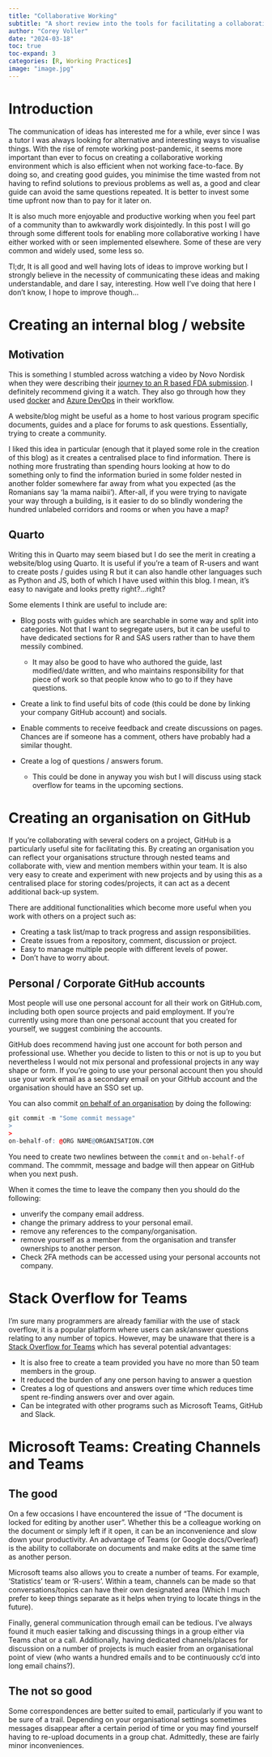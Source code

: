 ```yaml
---
title: "Collaborative Working"
subtitle: "A short review into the tools for facilitating a collaborative working environment" 
author: "Corey Voller"
date: "2024-03-18"
toc: true
toc-expand: 3
categories: [R, Working Practices]
image: "image.jpg"
---
```


# Introduction

The communication of ideas has interested me for a while, ever since I was a tutor I was always looking for alternative and interesting ways to visualise things. With the rise of remote working post-pandemic, it seems more important than ever to focus on creating a collaborative working environment which is also efficient when not working face-to-face. By doing so, and creating good guides, you minimise the time wasted from not having to refind solutions to previous problems as well as, a good and clear guide can avoid the same questions repeated. It is better to invest some time upfront now than to pay for it later on.

It is also much more enjoyable and productive working when you feel part of a community than to awkwardly work disjointedly. In this post I will go through some different tools for enabling more collaborative working I have either worked with or seen implemented elsewhere. Some of these are very common and widely used, some less so.

Tl;dr, It is all good and well having lots of ideas to improve working but I strongly believe in the necessity of communicating these ideas and making understandable, and dare I say, interesting. How well I've doing that here I don't know, I hope to improve though...

# Creating an internal blog / website

## Motivation

This is something I stumbled across watching a video by Novo Nordisk when they were describing their [journey to an R based FDA submission](https://www.youtube.com/watch?v=t33dS17QHuA). I definitely recommend giving it a watch. They also go through how they used [docker](https://www.docker.com/) and [Azure DevOps](https://azure.microsoft.com/en-gb/products/devops) in their workflow.

A website/blog might be useful as a home to host various program specific documents, guides and a place for forums to ask questions. Essentially, trying to create a community.

I liked this idea in particular (enough that it played some role in the creation of this blog) as it creates a centralised place to find information. There is nothing more frustrating than spending hours looking at how to do something only to find the information buried in some folder nested in another folder somewhere far away from what you expected (as the Romanians say 'la mama naibii'). After-all, if you were trying to navigate your way through a building, is it easier to do so blindly wondering the hundred unlabeled corridors and rooms or when you have a map?

## Quarto

Writing this in Quarto may seem biased but I do see the merit in creating a website/blog using Quarto. It is useful if you're a team of R-users and want to create posts / guides using R but it can also handle other languages such as Python and JS, both of which I have used within this blog. I mean, it's easy to navigate and looks pretty right?...right?

Some elements I think are useful to include are:

-   Blog posts with guides which are searchable in some way and split into categories. Not that I want to segregate users, but it can be useful to have dedicated sections for R and SAS users rather than to have them messily combined.

    -   It may also be good to have who authored the guide, last modified/date written, and who maintains responsibility for that piece of work so that people know who to go to if they have questions.

-   Create a link to find useful bits of code (this could be done by linking your company GitHub account) and socials.

-   Enable comments to receive feedback and create discussions on pages. Chances are if someone has a comment, others have probably had a similar thought.

-   Create a log of questions / answers forum.

    -   This could be done in anyway you wish but I will discuss using stack overflow for teams in the upcoming sections.

# Creating an organisation on GitHub

If you're collaborating with several coders on a project, GitHub is a particularly useful site for facilitating this. By creating an organisation you can reflect your organisations structure through nested teams and collaborate with, view and mention members within your team. It is also very easy to create and experiment with new projects and by using this as a centralised place for storing codes/projects, it can act as a decent additional back-up system.

There are additional functionalities which become more useful when you work with others on a project such as:

-   Creating a task list/map to track progress and assign responsibilities.
-   Create issues from a repository, comment, discussion or project.
-   Easy to manage multiple people with different levels of power.
-   Don't have to worry about.

## Personal / Corporate GitHub accounts

::: {.callout-note .card .text-white .bg-secondary .mb-3 title="Note from GitHub"}
Most people will use one personal account for all their work on GitHub.com, including both open source projects and paid employment. If you're currently using more than one personal account that you created for yourself, we suggest combining the accounts.
:::

GitHub does recommend having just one account for both person and professional use. Whether you decide to listen to this or not is up to you but nevertheless I would not mix personal and professional projects in any way shape or form. If you're going to use your personal account then you should use your work email as a secondary email on your GitHub account and the organisation should have an SSO set up.

You can also commit [on behalf of an organisation](https://docs.github.com/en/pull-requests/committing-changes-to-your-project/creating-and-editing-commits/creating-a-commit-on-behalf-of-an-organization) by doing the following:

```r

git commit -m "Some commit message"
>
>
on-behalf-of: @ORG NAME@ORGANISATION.COM


```

You need to create two newlines between the `commit` and `on-behalf-of` command. The commmit, message and badge will then appear on GitHub when you next push.

When it comes the time to leave the company then you should do the following:

-   unverify the company email address.
-   change the primary address to your personal email.
-   remove any references to the company/organisation.
-   remove yourself as a member from the organisation and transfer ownerships to another person.
-   Check 2FA methods can be accessed using your personal accounts not company.

# Stack Overflow for Teams

I'm sure many programmers are already familiar with the use of stack overflow, it is a popular platform where users can ask/answer questions relating to any number of topics. However, may be unaware that there is a [Stack Overflow for Teams](https://stackoverflowteams.com/) which has several potential advantages:

-   It is also free to create a team provided you have no more than 50 team members in the group.
-   It reduced the burden of any one person having to answer a question
-   Creates a log of questions and answers over time which reduces time spent re-finding answers over and over again.
-   Can be integrated with other programs such as Microsoft Teams, GitHub and Slack.

# Microsoft Teams: Creating Channels and Teams

## The good

On a few occasions I have encountered the issue of "The document is locked for editing by another user". Whether this be a colleague working on the document or simply left if it open, it can be an inconvenience and slow down your productivity. An advantage of Teams (or Google docs/Overleaf) is the ability to collaborate on documents and make edits at the same time as another person.

Microsoft teams also allows you to create a number of teams. For example, 'Statistics' team or 'R-users'. Within a team, channels can be made so that conversations/topics can have their own designated area (Which I much prefer to keep things separate as it helps when trying to locate things in the future).

Finally, general communication through email can be tedious. I've always found it much easier talking and discussing things in a group either via Teams chat or a call. Additionally, having dedicated channels/places for discussion on a number of projects is much easier from an organisational point of view (who wants a hundred emails and to be continuously cc'd into long email chains?).

## The not so good

Some correspondences are better suited to email, particularly if you want to be sure of a trail. Depending on your organisational settings sometimes messages disappear after a certain period of time or you may find yourself having to re-upload documents in a group chat. Admittedly, these are fairly minor inconveniences.
